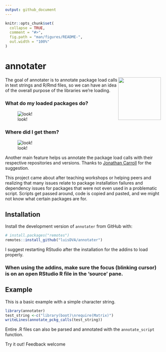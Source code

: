 ```yaml
---
output: github_document
---
```


<!-- README.md is generated from README.Rmd. Please edit that file -->

```r
knitr::opts_chunk$set(
  collapse = TRUE,
  comment = "#>",
  fig.path = "man/figures/README-",
  out.width = "100%"
)
```
# annotater
<img src='man/figures/logo.png' align="right" height="138" />
The goal of annotater is to annotate package load calls in text strings and R/Rmd files, so we can have an idea of the overall purpose of the libraries we're loading.

### What do my loaded packages do?

![look!](https://raw.githubusercontent.com/luisdva/annotater/master/inst/media/annotcalls.gif)

### Where did I get them?

![look!](https://raw.githubusercontent.com/luisdva/annotater/master/inst/media/repos2.gif)


Another main feature helps us annotate the package load calls with their respective repositories and versions. Thanks to [Jonathan Carroll](https://github.com/jonocarroll) for the suggestion. 

This project came about after teaching workshops or helping peers and realizing that many issues relate to package installation failures and dependency issues for packages that were not even used in a problematic script. Scripts get passed around, code is copied and pasted, and we might not know what certain packages are for.


## Installation

Install the development version of `annotater` from GitHub with:

``` r
# install.packages("remotes")
remotes::install_github("luisDVA/annotater")
```
I suggest restarting RStudio after the installation for the addins to load properly.

### When using the addins, make sure the focus (blinking cursor) is on an open RStudio R file in the 'source' pane.

## Example

This is a basic example with a simple character string.

```r
library(annotater)
test_string <-c("library(boot)\nrequire(Matrix)")
writeLines(annotate_pckg_calls(test_string))
```

 Entire .R files can also be parsed and annotated with the `annotate_script` function.
 

Try it out!
Feedback welcome
